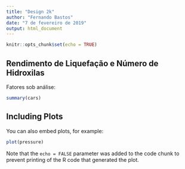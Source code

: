 ```yaml
---
title: "Design 2k"
author: "Fernando Bastos"
date: "7 de fevereiro de 2019"
output: html_document
---
```


```r
knitr::opts_chunk$set(echo = TRUE)
```

## Rendimento de Liquefação e Número de Hidroxilas

Fatores sob análise:

\begin{array}{cccc}
\hline
&&Níveis&&\\
\hline
Fatores                      &    -1&  0 	&  1 \\
 	  \hline
\textrm{X1: catalyst amount (C)}      &   2\%	& 5\% & 7\% \\
\textrm{X2: time of reaction (t)}     &   0.5h	& 1h 	    & 1.5h \\
\textrm{X3: ratio biomass/solvent (R)}&   2:1	& 3.5:1 	& 5:1 \\
 	  \hline
\end{array}

```r
summary(cars)
```

## Including Plots

You can also embed plots, for example:

```r
plot(pressure)
```

Note that the `echo = FALSE` parameter was added to the code chunk to prevent printing of the R code that generated the plot.

